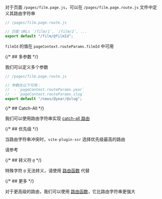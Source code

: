 
对于页面 `/pages/film.page.js`，可以在 `/pages/film.page.route.js` 文件中定义其路由字符串

```js
// /pages/film.page.route.js

// 匹配 URLs `/film/1`, `/film/2`, ...
export default "/film/@filmId";
```

`filmId` 的值在 `pageContext.routeParams.filmId` 中可用

{/* ## 多参数 */}

我们可以定义多个参数

```js
// /pages/film.page.route.js

// 参数在以下可用：
//  - `pageContext.routeParams.year`
//  - `pageContext.routeParams.slug`
export default "/news/@year/@slug";
```

{/* ## Catch-All */}

我们可以使用路由字符串实现 [catch-all 路由](/catch-all)

{/* ## 优先级 */}

当路由字符串冲突时，`vite-plugin-ssr` 选择优先级最高的路由

请参考 <Link href="/routing-precedence" />

{/* ## 转义符 `@` */}

特殊字符 `@` 无法转义，请使用 [路由函数](/route-function) 代替

{/* ## 更多 */}

对于更高级的路由，我们可以使用 [路由函数](/route-function)，它比路由字符串更强大
